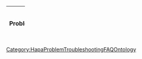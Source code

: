 {|class=wikitable width=100%
!width=50%|Problem
!Causes & Solutions
{{#ask:
 [[HasEntityType::Problem]]OR[[CanBeCausedByProblem::+]]
 |?CanBeCausedByProblem
 |?HasSolution
 |?MentionsErrorCode
 |format=template
 |template=ProblemItem
 |link=none
}}
|}
[[Category:HapaProblemTroubleshootingFAQOntology]]
